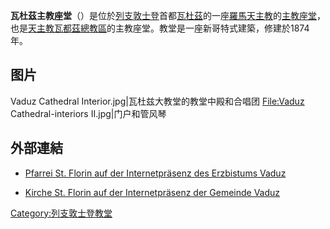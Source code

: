 {{Infobox religious building
| building_name= 瓦杜茲主教座堂<br/><small>{{lang|de|Kathedrale St. Florin in Vaduz}} {{de icon}}</small>
| infobox_width=
| image= Vaduz Kathedrale St. Florin 01.jpg
| location= [[瓦杜茲|瓦杜茲]]
| geo= {{coord|47.1362|N|9.5227|E|type:landmark_region:LI|display=title}}
| religious_affiliation = [[罗马天主教|罗马天主教]]
| rite= [[罗马礼|罗马礼]]
| municipality          =
| consecration_year= 1873
| status= [[主教座堂|主教座堂]]
| leadership= 大主教[[沃尔夫冈·哈斯|沃尔夫冈·哈斯]]
| website= [http://www.erzbistum-vaduz.li/ www.erzbistum-vaduz.li]
| architecture= yes
| architect= Friedrich von Schmidt
| architecture_type = 教堂
| architecture_style= [[哥特式建筑|哥特式建筑]]
| facade_direction= [[西|西]]
| groundbreaking= 1869
| year_completed= 1874

}}
'''瓦杜茲主教座堂'''（{{lang-de|St. Florinskirche in Vaduz}}）是位於[[列支敦士登|列支敦士登]]首都[[瓦杜茲|瓦杜茲]]的一座[[羅馬天主教|羅馬天主教]]的[[主教座堂|主教座堂]]，也是[[天主教瓦都茲總教區|天主教瓦都茲總教區]]的主教座堂。教堂是一座新哥特式建築，修建於1874年。

==图片==
<gallery  widths="144px" heights="145px">
Vaduz Cathedral Interior.jpg|瓦杜兹大教堂的教堂中殿和合唱团
File:Vaduz Cathedral-interiors II.jpg|门户和管风琴
</gallery>

==外部連結==
{{Commons|Cathedral of St. Florin, Vaduz}}
* {{de icon}} [https://web.archive.org/web/20120216104424/http://www.erzbistum-vaduz.li/Vaduz.htm Pfarrei St. Florin auf der Internetpräsenz des Erzbistums Vaduz]
* {{de icon}} [http://www.vaduz.li/kirche/kirchen.html Kirche St. Florin auf der Internetpräsenz der Gemeinde Vaduz] {{Wayback|url=http://www.vaduz.li/kirche/kirchen.html |date=20080403034124 }}
[[Category:列支敦士登教堂|Category:列支敦士登教堂]]